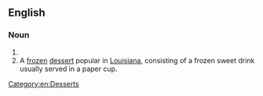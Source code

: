 ==English==
{{wikipedia}}

===Noun===
{{en-noun}}

# {{misspelling of|huckaback|lang=en}}
# A [[frozen]] [[dessert]] popular in [[Louisiana]], consisting of a frozen sweet drink usually served in a paper cup.

[[Category:en:Desserts]]